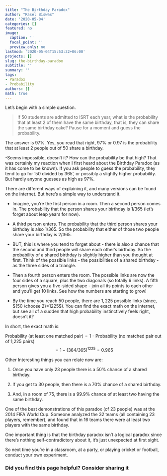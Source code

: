 ```yaml
---
title: "The Birthday Paradox"
author: "Rasel Biswas"
date: '2020-05-04'
categories: []
featured: no
image:
  caption: ''
  focal_point: ''
  preview_only: no
lastmod: '2020-05-04T15:53:32+06:00'
projects: []
slug: the-birthday-paradox
subtitle: ''
summary: ''
tags:
- Paradox
- Probability
authors: []
math: true
---
```

Let's begin with a simple question.

> If 50 students are admitted to ISRT each year, what is the probability that at least 2 of them have the same birthday, that is, they can share the same birthday cake? Pause for a moment and guess the probability.

The answer is $97\%$. Yes, you read that right, $97\%$ or $0.97$ is the probability that at least $2$ people out of $50$ share a birthday.

-Seems impossible, doesn't it? How can the probability be that high? That was certainly my reaction when I first heard about the Birthday Paradox (as it has come to be known). If you ask people to guess the probability, they tend to go for '$50$ divided by $365$', or possibly a slightly higher probability. But hardly anyone guesses as high as $97\%$.

There are different ways of explaining it, and many versions can be found on the internet. But here's a simple way to understand it.

- Imagine, you're the first person in a room. Then a second person comes in. The probability that the person shares your birthday is $1/365$ (let's forget about leap years for now).

- A third person enters. The probability that the third person shares your birthday is also $1/365$. So the probability that either of those two people share your birthday is $2/365$.

- BUT, this is where you tend to forget about - there is also a chance that the second and third people will share each other's birthday. So the probability of a shared birthday is slightly higher than you thought at first. Think of the possible links - the possibilities of a shared birthday - as the three sides of a triangle.

- Then a fourth person enters the room. The possible links are now the four sides of a square, plus the two diagonals (so totally $6$ links). A fifth person gives you a five-sided shape - join all its points to each other and you'll get $10$ links. See how the numbers are starting to grow!

- By the time you reach $50$ people, there are $1,225$ possible links (since, ${50 \choose 2}=1225$). You can find the exact math on the internet, but see all of a sudden that high probability instinctively feels right, doesn't it?


In short, the exact math is:

Probability (at least one matched pair)$=1$ - Probability (no matched pair out of 1,225 pairs)
$$
=1-(364 / 365)^{1225}=0.965
$$
					
Other Interesting things you can relate now are:

1. Once you have only $23$ people there is a $50\%$ chance of a shared birthday.

2. If you get to $30$ people, then there is a $70\%$ chance of a shared birthday.

3. And, in a room of $75$, there is a $99.9\%$ chance of at least two having the same birthday.

One of the best demonstrations of this paradox (of $23$ people) was at the $2014$ FIFA World Cup. Someone analyzed the $32$ teams (all containing $23$ players, remember), and found that in $16$ teams there were at least two players with the same birthday.

One important thing is that the birthday paradox isn't a logical paradox since there's nothing self-contradictory about it, it's just unexpected at first sight.

So next time you're in a classroom, at a party, or playing cricket or football, conduct your own experiment.

### Did you find this page helpful? Consider sharing it

